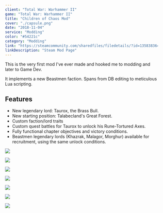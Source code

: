 ```yaml
---
client: "Total War: Warhammer II"
game: "Total War: Warhammer II"
title: "Children of Chaos Mod"
cover: "./capsule.png"
date: "2018-11-04"
service: "Modding"
color: "#54221c"
category: "Modding"
link: "https://steamcommunity.com/sharedfiles/filedetails/?id=1358383646"
linkDescription: "Steam Mod Page"
---
```


This is the very first mod I've ever made and hooked me to modding and later to Game Dev.

It implements a new Beastmen faction. Spans from DB editing to meticulous Lua scripting.

## Features

- New legendary lord: Taurox, the Brass Bull.
- New starting position: Talabecland's Great Forest.
- Custom faction/lord traits
- Custom quest battles for Taurox to unlock his Rune-Tortured Axes.
- Fully functional chapter objectives and victory conditions.
- Beastmen legendary lords (Khazrak, Malagor, Morghur) available for recruitment, using the same unlock conditions.

![](./capsule.png)

![](./faction_selection.png)

![](./campaign_map.png)

![](./quest_battle_intro.png)

![](./quest_item.png)

![](./skill_tree.png)

![](./victory_conditions.png)
